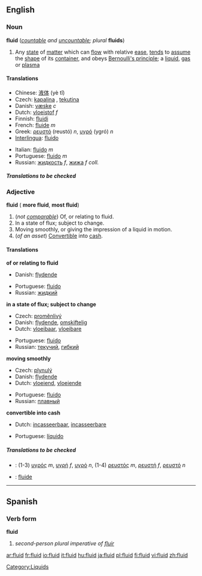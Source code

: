 ==English==

===Noun===
'''fluid''' (''[[countable]] and [[uncountable]]; plural'' '''fluids''')

#Any [[state]] of [[matter]] which can [[flow]] with relative [[ease]], [[tend]]s to [[assume]] the [[shape]] of its [[container]], and obeys [[Bernoulli's principle]]; a [[liquid]], [[gas]] or [[plasma]]

====Translations====
{{top}}
*Chinese: [[液体]] (yè tǐ)
*Czech: [[kapalina]] {{f}}, [[tekutina]] {{f}}
*Danish: [[væske]] ''c''
*Dutch: [[vloeistof]] ''f''
*Finnish: [[fluidi]]
*French: [[fluide]] ''m''
*Greek: [[ρευστό]] (reustó) ''n'', [[υγρό]] (ygró) ''n''
*[[Interlingua]]: [[fluido#Interlingua|fluido]]
{{mid}}
*Italian: [[fluido#Italian|fluido]] ''m''
*Portuguese: [[fluido#Portuguese|fluido]] ''m''
*Russian: [[жидкость]] ''f'', [[жижа]] ''f coll.''
{{bottom}}

=====Translations to be checked=====

===Adjective===
'''fluid''' ({{compar}} '''more fluid''', {{superl}} '''most fluid''')

#(''not [[comparable]]'') Of, or relating to fluid.
#In a state of flux; subject to change.
#Moving smoothly, or giving the impression of a liquid in motion.
#(''of an asset'') [[Convertible]] into [[cash]].

====Translations====

'''of or relating to fluid'''
{{top}}
*Danish: [[flydende]]
{{mid}}
*Portuguese: [[fluido]]
*Russian: [[жидкий]]
{{bottom}}

'''in a state of flux; subject to change'''
{{top}}
*Czech: [[proměnlivý]]
*Danish: [[flydende]], [[omskiftelig]]
*Dutch: [[vloeibaar]], [[vloeibare]]
{{mid}}
*Portuguese: [[fluido]]
*Russian: [[текучий]], [[гибкий]]
{{bottom}}

'''moving smoothly'''
{{top}}
*Czech: [[plynulý]]
*Danish: [[flydende]]
*Dutch: [[vloeiend]], [[vloeiende]]
{{mid}}
*Portuguese: [[fluido]]
*Russian: [[плавный]]
{{bottom}}

'''convertible into cash'''
{{top}}
*Dutch: [[incasseerbaar]], [[incasseerbare]]
{{mid}}
*Portuguese: [[líquido]]
{{bottom}}

=====Translations to be checked=====
<!--Remove this section once all of the translations below have been moved into the tables above.-->
{{checktrans}}

*{{ttbc|Greek}}: (1-3) [[υγρός]] ''m'', [[υγρή]] ''f'', [[υγρό]] ''n'', (1-4) [[ρευστός]] ''m'', [[ρευστή]] ''f'', [[ρευστό]] ''n''
*{{ttbc|Interlingua}}: [[fluide]]

----

==Spanish==
===Verb form===
'''fluid'''

# ''second-person plural imperative of [[fluir]]''

[[Category:Liquids]]

[[ar:fluid]]
[[fr:fluid]]
[[io:fluid]]
[[it:fluid]]
[[hu:fluid]]
[[ja:fluid]]
[[pl:fluid]]
[[fi:fluid]]
[[vi:fluid]]
[[zh:fluid]]